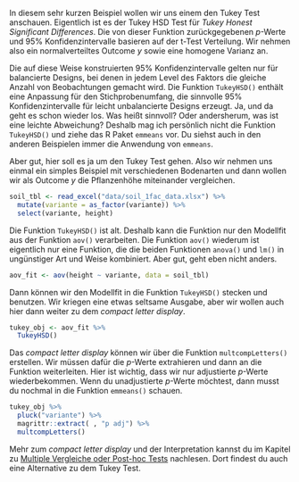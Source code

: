 In diesem sehr kurzen Beispiel wollen wir uns einem den Tukey Test anschauen. Eigentlich ist es der Tukey HSD Test für *Tukey Honest Significant Differences*. Die von dieser Funktion zurückgegebenen $p$-Werte und 95% Konfidenzintervalle basieren auf der t-Test Verteilung. Wir nehmen also ein normalverteiltes Outcome $y$ sowie eine homogene Varianz an.

Die auf diese Weise konstruierten 95% Konfidenzintervalle gelten nur für balancierte Designs, bei denen in jedem Level des Faktors die gleiche Anzahl von Beobachtungen gemacht wird. Die Funktion `TukeyHSD()` enthält eine Anpassung für den Stichprobenumfang, die sinnvolle 95% Konfidenzintervalle für leicht unbalancierte Designs erzeugt. Ja, und da geht es schon wieder los. Was heißt sinnvoll? Oder andersherum, was ist eine leichte Abweichung? Deshalb mag ich persönlich nicht die Funktion `TukeyHSD()` und ziehe das R Paket `emmeans` vor. Du siehst auch in den anderen Beispielen immer die Anwendung von `emmeans`.

Aber gut, hier soll es ja um den Tukey Test gehen. Also wir nehmen uns einmal ein simples Beispiel mit verschiedenen Bodenarten und dann wollen wir als Outcome $y$ die Pflanzenhöhe miteinander vergleichen.

```r
soil_tbl <- read_excel("data/soil_1fac_data.xlsx") %>% 
  mutate(variante = as_factor(variante)) %>% 
  select(variante, height)
```

Die Funktion `TukeyHSD()` ist alt. Deshalb kann die Funktion nur den Modellfit aus der Funktion `aov()` verarbeiten. Die Funktion `aov()` wiederum ist eigentlich nur eine Funktion, die die beiden Funktionen `anova()` und `lm()` in ungünstiger Art und Weise kombiniert. Aber gut, geht eben nicht anders.

```r
aov_fit <- aov(height ~ variante, data = soil_tbl)
```

Dann können wir den Modellfit in die Funktion `TukeyHSD()` stecken und benutzen. Wir kriegen eine etwas seltsame Ausgabe, aber wir wollen auch hier dann weiter zu dem *compact letter display*.

```r
tukey_obj <- aov_fit %>% 
  TukeyHSD()
```

Das *compact letter display* können wir über die Funktion `multcompLetters()` erstellen. Wir müssen dafür die $p$-Werte extrahieren und dann an die Funktion weiterleiten. Hier ist wichtig, dass wir nur adjustierte $p$-Werte wiederbekommen. Wenn du unadjustierte $p$-Werte möchtest, dann musst du nochmal in die Funktion `emmeans()` schauen.

```r
tukey_obj %>% 
  pluck("variante") %>% 
  magrittr::extract( , "p adj") %>% 
  multcompLetters()
```

Mehr zum *compact letter display* und der Interpretation kannst du im Kapitel zu [Multiple Vergleiche oder Post-hoc Tests](#sec-posthoc) nachlesen. Dort findest du auch eine Alternative zu dem Tukey Test.
